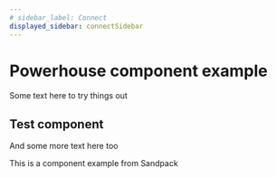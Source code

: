 ```yaml
---
# sidebar_label: Connect
displayed_sidebar: connectSidebar
---
```


# Powerhouse component example

Some text here to try things out

## Test component
And some more text here too


This is a component example from Sandpack

<br/>


<App />
